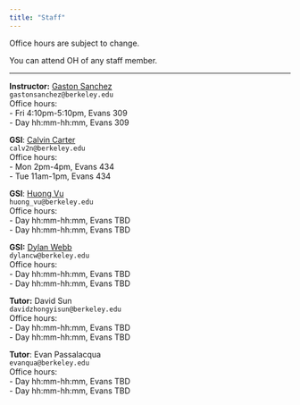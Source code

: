 ```yaml
---
title: "Staff"
---
```



Office hours are subject to change.

You can attend OH of any staff member.

-----

::: {.grid}

::: {.g-col-6}
**Instructor:** <a href='https://www.gastonsanchez.com' target='_blank'>Gaston Sanchez</a><br>
`gastonsanchez@berkeley.edu`<br>
Office hours: <br>
- Fri 4:10pm-5:10pm, Evans 309<br>
- Day hh:mm-hh:mm, Evans 309
:::

::: {.g-col-6}
**GSI**: <a href="https://statistics.berkeley.edu/people/calvin-carter" target="_blank">Calvin Carter</a><br>
`calv2n@berkeley.edu`<br>
Office hours:<br>
- Mon 2pm-4pm, Evans 434<br>
- Tue 11am-1pm, Evans 434
:::


::: {.g-col-6}
**GSI**: <a href="https://statistics.berkeley.edu/people/huong-bui-thien-vu" target="_blank">Huong Vu</a><br>
`huong_vu@berkeley.edu`<br>
Office hours: <br>
- Day hh:mm-hh:mm, Evans TBD<br>
- Day hh:mm-hh:mm, Evans TBD
:::

::: {.g-col-6}
**GSI:** <a href="https://statistics.berkeley.edu/people/dylan-webb" target="_blank">Dylan Webb</a><br>
`dylancw@berkeley.edu`<br>
Office hours: <br>
- Day hh:mm-hh:mm, Evans TBD<br>
- Day hh:mm-hh:mm, Evans TBD
:::


::: {.g-col-6}
**Tutor:** David Sun<br>
`davidzhongyisun@berkeley.edu`<br>
Office hours: <br>
- Day hh:mm-hh:mm, Evans TBD<br>
- Day hh:mm-hh:mm, Evans TBD
:::

::: {.g-col-6}
**Tutor**: Evan Passalacqua<br>
`evanqua@berkeley.edu`<br>
Office hours: <br>
- Day hh:mm-hh:mm, Evans TBD<br>
- Day hh:mm-hh:mm, Evans TBD
:::

:::

